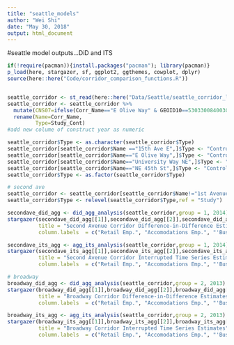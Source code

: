 ```yaml
---
title: "seattle_models"
author: "Wei Shi"
date: "May 30, 2018"
output: html_document
---
```

#seattle model outputs...DiD and ITS

```r

if(!require(pacman)){install.packages("pacman"); library(pacman)}
p_load(here, stargazer, sf, ggplot2, ggthemes, cowplot, dplyr)
source(here::here("Code/corridor_comparison_functions.R"))


seattle_corridor <- st_read(here::here("Data/Seattle/seattle_corridor_lehd_wgs84.geojson"))
seattle_corridor <- seattle_corridor %>% 
  mutate(CNS07=ifelse(Corr_Name=="E Olive Way" & GEOID10==530330084003000 & year==2006, 5, CNS07))%>%  # might be a data input error, replace it with average of the previous and next year
  rename(Name=Corr_Name,
         Type=Study_Cont) 
#add new colume of construct year as numeric

seattle_corridor$Type <- as.character(seattle_corridor$Type)
seattle_corridor[seattle_corridor$Name =="15th Ave E",]$Type <- "Control: 15th Ave E"
seattle_corridor[seattle_corridor$Name=="E Olive Way",]$Type <- "Control: E Olive Way"
seattle_corridor[seattle_corridor$Name=="University Way NE",]$Type <- "Control: University Way NE"
seattle_corridor[seattle_corridor$Name=="NE 45th St",]$Type <- "Control: NE 45th St"
seattle_corridor$Type <- as.factor(seattle_corridor$Type)

# second ave
seattle_corridor <- seattle_corridor[seattle_corridor$Name!="1st Avenue",]
seattle_corridor$Type <- relevel(seattle_corridor$Type,ref = "Study")

secondave_did_agg <- did_agg_analysis(seattle_corridor,group = 1, 2014)
stargazer(secondave_did_agg[[1]],secondave_did_agg[[2]],secondave_did_agg[[3]],type = "html", 
          title = "Second Avenue Corridor Difference-in-Difference Estimates", 
          column.labels  = c("Retail Emp.", "Accomodations Emp.", "'Business' Emp."))

secondave_its_agg <- agg_its_analysis(seattle_corridor,group = 1, 2014)
stargazer(secondave_its_agg[[1]],secondave_its_agg[[2]],secondave_its_agg[[3]],type = "html", 
          title = "Second Avenue Corridor Interrupted Time Series Estimates", 
          column.labels  = c("Retail Emp.", "Accomodations Emp.", "'Business' Emp."))

# broadway
broadway_did_agg <- did_agg_analysis(seattle_corridor,group = 2, 2013)
stargazer(broadway_did_agg[[1]],broadway_did_agg[[2]],broadway_did_agg[[3]],type = "html", 
          title = "Broadway Corridor Difference-in-Difference Estimates", 
          column.labels  = c("Retail Emp.", "Accomodations Emp.", "'Business' Emp."))

broadway_its_agg <- agg_its_analysis(seattle_corridor,group = 2, 2013)
stargazer(broadway_its_agg[[1]],broadway_its_agg[[2]],broadway_its_agg[[3]],type = "html", 
          title = "Broadway Corridor Interrupted Time Series Estimates", 
          column.labels  = c("Retail Emp.", "Accomodations Emp.", "'Business' Emp."))
 

```
